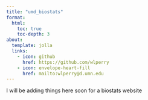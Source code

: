 ```yaml
---
title: "umd_biostats"
format: 
  html:
    toc: true
    toc-depth: 3
about:
  template: jolla
  links:
    - icon: github
      href: https://github.com/wlperry
    - icon: envelope-heart-fill
      href: mailto:wlperry@d.umn.edu
---
```


I will be adding things here soon for a biostats website
